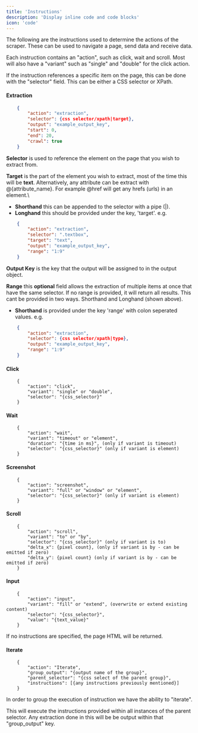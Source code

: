 ```yaml
---
title: 'Instructions'
description: 'Display inline code and code blocks'
icon: 'code'
---
```


The following are the instructions used to determine the actions of the scraper. These can be used to navigate a page, send data and receive data.

Each instruction contains an "action", such as click, wait and scroll. Most will also have a "variant" such as "single" and "double" for the click action.

If the instruction references a specific item on the page, this can be done with the "selector" field. This can be either a CSS selector or XPath.

#### Extraction
```json
    {
        "action": "extraction",
        "selector": {css selector/xpath|target},
        "output": "example_output_key",
        "start": 0,
        "end": 20,
        "crawl": true
    }
```

**Selector** is used to reference the element on the page that you wish to extract from.

**Target** is the part of the element you wish to extract, most of the time this will be **text**. Alternatively, any attribute can be extract with @{attribute_name}. For example @href will get any hrefs (urls) in an element.\
 - **Shorthand** this can be appended to the selector with a pipe (|).
 - **Longhand** this should be provided under the key, 'target'. e.g.
```json
    {
        "action": "extraction",
        "selector": ".textbox",
        "target": "text",
        "output": "example_output_key",
        "range": "1:9"
    }
```

**Output Key** is the key that the output will be assigned to in the output object.

**Range** this **optional** field allows the extraction of multiple items at once that have the same selector. If no range is provided, it will return all results.
This cant be provided in two ways. Shorthand and Longhand (shown above).
 - **Shorthand** is provided under the key 'range' with colon seperated values. e.g.
```json
    {
        "action": "extraction",
        "selector": {css selector/xpath|type},
        "output": "example_output_key",
        "range": "1:9"
    }
```

#### Click
```
    {
        "action": "click",
        "variant": "single" or "double",
        "selector": "{css_selector}"
    }
```
#### Wait
```
    {
        "action": "wait",
        "variant": "timeout" or "element",
        "duration": "{time in ms}", (only if variant is timeout)
        "selector": "{css_selector}" (only if variant is element)
    }
```
#### Screenshot
```
    {
        "action": "screenshot",
        "variant": "full" or "window" or "element",
        "selector": "{css_selector}" (only if variant is element)
    }
```
#### Scroll
```
    {
        "action": "scroll",
        "variant": "to" or "by",
        "selector": "{css_selector}" (only if variant is to)
        "delta_x": {pixel count}, (only if variant is by - can be emitted if zero)
        "delta_y": {pixel count} (only if variant is by - can be emitted if zero)
    }
```
#### Input
```
    {
        "action": "input",
        "variant": "fill" or "extend", (overwrite or extend existing content)
        "selector": "{css_selector}",
        "value": "{text_value}"
    }
```

If no instructions are specified, the page HTML will be returned.

#### Iterate
```
    {
        "action": "Iterate",
        "group_output": "{output name of the group}",
        "parent_selector": "{css select of the parent group}",
        "instructions": [{any instructions previously mentioned}]
    }
```

In order to group the execution of instruction we have the ability to "iterate".

This will execute the instructions provided within all instances of the parent selector.
Any extraction done in this will be be output within that "group_output" key.
